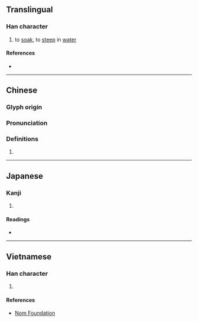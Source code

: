{{character info/new}}
==Translingual==

===Han character===
{{Han char|rn=85|rad=水|as=07|sn=10|four=36181|canj=ERYO|ids=⿰氵足}}

# to [[soak]], to [[steep]] in [[water]]

====References====
* {{Han ref|kx=0623.270|dkj=17464|dj=1021.160|hdz=31624.030|uh=6D5E|ud=27998|bh=D255|bd=53845}}

----

==Chinese==
{{zh-forms}}

===Glyph origin===
{{Han etym}}

===Pronunciation===
{{zh-pron
|m=zhuó
|c=zuk1,zok6
|mc=y
|oc=y
|ma=
|cat=v
}}

===Definitions===
{{zh-hanzi}}

# {{rfdef|lang=zh}}

----

==Japanese==

===Kanji===
{{ja-kanji|grade=|rs=水07}}

# {{defn|lang=ja|sort=水07}}

====Readings====
* {{ja-readings|on=[[さく]] (saku), [[ざく]] (zaku)|kun=[[うるおう]] (uruou)}}

----

==Vietnamese==

===Han character===
{{vi-readings|rs=水07|hanviet=trác}}

# {{defn|lang=vi|sort=水07}}

====References====
* [http://nomfoundation.org/common/nom_details.php?codepoint=6d5e Nom Foundation]